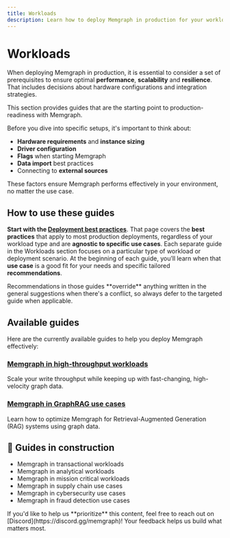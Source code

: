 ```yaml
---
title: Workloads
description: Learn how to deploy Memgraph in production for your workload and consider all the advices directly from the Memgraph Team based on our multi-year experiences.
---
```



# Workloads

When deploying Memgraph in production, it is essential to consider a set of prerequisites to ensure optimal **performance**, **scalability**
and **resilience**. That includes decisions about hardware configurations and integration strategies. 

This section provides guides that are the starting point to production-readiness with Memgraph.

Before you dive into specific setups, it's important to think about:
- **Hardware requirements** and **instance sizing**
- **Driver configuration** 
- **Flags**  when starting Memgraph 
- **Data import** best practices
- Connecting to **external sources** 

These factors ensure Memgraph performs effectively in your environment, no matter the use case.

## How to use these guides

**Start with the [Deployment best practices](/deployment/best-practices)**. That page covers the **best practices** that apply to most
production deployments, regardless of your workload type and are **agnostic to specific use cases**.
Each separate guide in the Workloads section focuses on a particular type of workload or deployment scenario.
At the beginning of each guide, you’ll learn when that **use case** is a good fit for your needs and specific tailored **recommendations**.

<Callout type="warning">
Recommendations in those guides **override** anything written in the
general suggestions when there's a conflict, so always defer to the targeted guide when applicable.
</Callout>

## Available guides

Here are the currently available guides to help you deploy Memgraph effectively:

### [Memgraph in high-throughput workloads](/deployment/workloads/memgraph-in-high-throughput-workloads)
Scale your write throughput while keeping up with fast-changing, high-velocity graph data.

### [Memgraph in GraphRAG use cases](/deployment/workloads/memgraph-in-graphrag)
Learn how to optimize Memgraph for Retrieval-Augmented Generation (RAG) systems using graph data.

## 🚧 Guides in construction
- Memgraph in transactional workloads
- Memgraph in analytical workloads
- Memgraph in mission critical workloads
- Memgraph in supply chain use cases
- Memgraph in cybersecurity use cases
- Memgraph in fraud detection use cases

<Callout type="info">
If you'd like to help us **prioritize** this content, feel free to reach out on [Discord](https://discord.gg/memgraph)!   
Your feedback helps us build what matters most. 
</Callout>

<CommunityLinks/>
